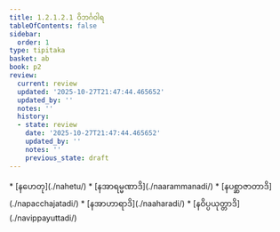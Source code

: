 ```yaml
---
title: 1.2.1.2.1 ဝိဘင်္ဂဝါရ
tableOfContents: false
sidebar:
  order: 1
type: tipitaka
basket: ab
book: p2
review:
  current: review
  updated: '2025-10-27T21:47:44.465652'
  updated_by: ''
  notes: ''
  history:
  - state: review
    date: '2025-10-27T21:47:44.465652'
    updated_by: ''
    notes: ''
    previous_state: draft
---
```



<ReviewStatus review={frontmatter.review} showDetails={true} />

<HypothesisAnnotation frontmatter={frontmatter} />

<DynamicBreadcrumb />



<TableOfContents book="p2" section="1.2.1.2.1">
* [နဟေတု](./nahetu/)
* [နအာရမ္မဏာဒိ](./naarammanadi/)
* [နပစ္ဆာဇာတာဒိ](./napacchajatadi/)
* [နအာဟာရာဒိ](./naaharadi/)
* [နဝိပ္ပယုတ္တာဒိ](./navippayuttadi/)
</TableOfContents>